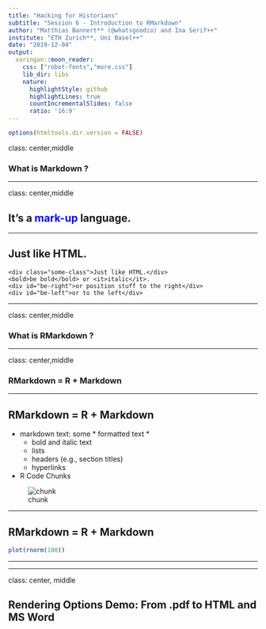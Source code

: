 ```yaml
---
title: "Hacking for Historians"
subtitle: "Session 6 - Introduction to RMarkdown"
author: "Matthias Bannert** (@whatsgoodio) and Ina Serif++"
institute: "ETH Zurich**, Uni Basel++"
date: "2019-12-04"
output:
  xaringan::moon_reader:
    css: ["robot-fonts","more.css"]
    lib_dir: libs
    nature:
      highlightStyle: github
      highlightLines: true
      countIncrementalSlides: false
      ratio: '16:9'
---
```



```r
options(htmltools.dir.version = FALSE)
```

class: center,middle

### What is Markdown ?

---

class: center,middle

## It's a <font color="#0000FF">mark-up</font> language. 

---

## Just like HTML. 

```
<div class="some-class">Just like HTML.</div>
<bold>be bold</bold> or <it>italic</it>.
<div id="be-right">or position stuff to the right</div>
<div id="be-left">or to the left</div>

```
---


class: center,middle

### What is RMarkdown ?

---

class: center,middle

### RMarkdown = R + Markdown

---

## RMarkdown = R + Markdown

- markdown text: some * formatted text *
    - bold and italic text
    - lists
    - headers (e.g., section titles)
    - hyperlinks
- R Code Chunks

![chunk](codechunk.png)

---

## RMarkdown = R + Markdown

```r
plot(rnorm(100))
```

--- 

---

class: center, middle

## Rendering Options Demo: From .pdf to HTML and MS Word
      










